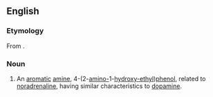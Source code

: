 ==English==
{{wikipedia}}

===Etymology===
From {{af|en||-opamine|t2=dopaminergic agent, dopamine derivative}}.

{{rfe|en}}

===Noun===
{{en-noun|-}}

# {{lb|en|pharmaceutical drug}} An [[aromatic]] [[amine]], 4-(2-[[amino-]]1-[[hydroxy-]][[ethyl]])[[phenol]], related to [[noradrenaline]], having similar characteristics to [[dopamine]].